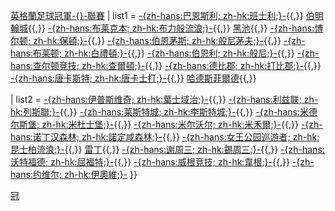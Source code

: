 {{Navbox
| name  = 英冠2013-14
| title = [[2013年至2014年英格蘭足球冠軍聯賽|2013/14年]]{{,}}[[英格蘭足球冠軍聯賽|英格蘭足球冠軍-{}-聯賽]]
| list1 = [[巴恩斯利足球俱乐部|-{zh-hans:巴恩斯利; zh-hk:班士利;}-]]{{,}} [[伯明翰足球會|伯明翰城]]{{,}} [[布莱克本流浪者足球俱乐部|-{zh-hans:布莱克本; zh-hk:布力般流浪;}-]]{{,}} [[黑池足球會|黑池]]{{,}} [[博尔顿足球俱乐部|-{zh-hans:博尔顿; zh-hk:保頓;}-]]{{,}} [[伯恩茅斯足球俱乐部|-{zh-hans:伯恩茅斯; zh-hk:般尼茅夫;}-]]{{,}} [[布莱顿足球俱乐部|-{zh-hans:布莱顿; zh-hk:白禮頓;}-]]{{,}} [[伯恩利足球俱乐部|-{zh-hans:伯恩利; zh-hk:般尼;}-]]{{,}} [[查尔顿竞技足球俱乐部|-{zh-hans:查尔顿竞技; zh-hk:查爾頓;}-]]{{,}} [[德比郡足球俱乐部|-{zh-hans:德比郡; zh-hk:打比郡;}-]]{{,}} [[唐卡斯特流浪足球俱乐部|-{zh-hans:唐卡斯特; zh-hk:唐卡士打;}-]]{{,}} [[哈德斯菲尔德足球俱乐部|哈德斯菲爾德]]{{,}}  

| list2 = [[伊普斯维奇城足球俱乐部|-{zh-hans:伊普斯维奇; zh-hk:葉士域治;}-]]{{,}} [[列斯聯足球會|-{zh-hans:利兹联; zh-hk:列斯聯;}-]]{{,}} [[莱斯特城足球俱乐部|-{zh-hans:莱斯特城; zh-hk:李斯特城;}-]]{{,}} [[米德尔斯堡足球俱乐部|-{zh-hans:米德尔斯堡; zh-hk:米杜士堡;}-]]{{,}} [[米尔沃尔足球俱乐部|-{zh-hans:米尔沃尔; zh-hk:米禾爾;}-]]{{,}} [[诺丁汉森林足球俱乐部|-{zh-hans:诺丁汉森林; zh-hk:諾定咸森林;}-]]{{,}} [[女王公园巡游者足球俱乐部|-{zh-hans:女王公园巡游者;  zh-hk:昆士柏流浪;}-]]{{,}} [[雷丁足球俱乐部|雷丁]]{{,}} [[谢周三足球俱乐部|-{zh-hans:谢周三; zh-hk:錫周三;}-]]{{,}} [[沃特福德足球俱乐部|-{zh-hans:沃特福德; zh-hk:屈福特;}-]]{{,}} [[威根竞技足球俱乐部|-{zh-hans:威根竞技; zh-hk:韋根;}-]]{{,}} [[约维尔足球俱乐部|-{zh-hans:约维尔; zh-hk:伊奧維;}-]]
}}<noinclude>
[[Category:英格兰足球联赛模板|冠]]
</noinclude>